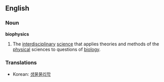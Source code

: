 ==English==
===Noun===
'''biophysics'''
{{wikipedia}}
# The [[interdisciplinary]] [[science]] that applies theories and methods of the [[physical]] sciences to questions of [[biology]].

=== Translations ===
*Korean: [[생물물리학]]